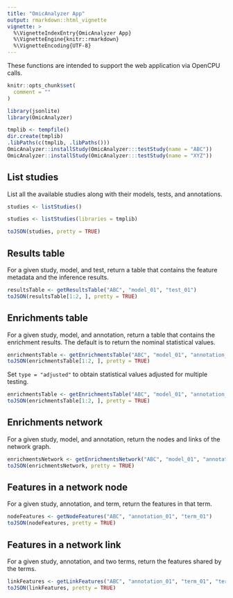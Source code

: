 ```yaml
---
title: "OmicAnalyzer App"
output: rmarkdown::html_vignette
vignette: >
  %\VignetteIndexEntry{OmicAnalyzer App}
  %\VignetteEngine{knitr::rmarkdown}
  %\VignetteEncoding{UTF-8}
---
```


These functions are intended to support the web application via OpenCPU calls.

```r
knitr::opts_chunk$set(
  comment = ""
)
```

```r
library(jsonlite)
library(OmicAnalyzer)
```

```r
tmplib <- tempfile()
dir.create(tmplib)
.libPaths(c(tmplib, .libPaths()))
OmicAnalyzer::installStudy(OmicAnalyzer:::testStudy(name = "ABC"))
OmicAnalyzer::installStudy(OmicAnalyzer:::testStudy(name = "XYZ"))
```

## List studies

List all the available studies along with their models, tests, and annotations.

```r
studies <- listStudies()
```

```r
studies <- listStudies(libraries = tmplib)
```

```r
toJSON(studies, pretty = TRUE)
```

## Results table

For a given study, model, and test, return a table that contains the feature
metadata and the inference results.

```r
resultsTable <- getResultsTable("ABC", "model_01", "test_01")
toJSON(resultsTable[1:2, ], pretty = TRUE)
```

## Enrichments table

For a given study, model, and annotation, return a table that contains the
enrichment results. The default is to return the nominal statistical values.

```r
enrichmentsTable <- getEnrichmentsTable("ABC", "model_01", "annotation_01")
toJSON(enrichmentsTable[1:2, ], pretty = TRUE)
```

Set `type = "adjusted"` to obtain statistical values adjusted for multiple
testing.

```r
enrichmentsTable <- getEnrichmentsTable("ABC", "model_01", "annotation_01", type = "adjusted")
toJSON(enrichmentsTable[1:2, ], pretty = TRUE)
```

## Enrichments network

For a given study, model, and annotation, return the nodes and links of the
network graph.

```r
enrichmentsNetwork <- getEnrichmentsNetwork("ABC", "model_01", "annotation_01")
toJSON(enrichmentsNetwork, pretty = TRUE)
```

## Features in a network node

For a given study, annotation, and term, return the features in that term.

```r
nodeFeatures <- getNodeFeatures("ABC", "annotation_01", "term_01")
toJSON(nodeFeatures, pretty = TRUE)
```

## Features in a network link

For a given study, annotation, and two terms, return the features shared by the
terms.

```r
linkFeatures <- getLinkFeatures("ABC", "annotation_01", "term_01", "term_03")
toJSON(linkFeatures, pretty = TRUE)
```

